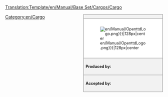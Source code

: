 <noinclude>[[Translation:Template/en/Manual/Base Set/Cargos/Cargo]]</noinclude><div style="float:right; width:20em; font-size:90%; border:1px solid gray; background-color:#f2f2f2; margin-left:1em">
<div style="text-align:center; border-bottom:1px solid gray"><strong>{{PAGENAME}}</strong></div>
<div style="padding:1em; background-color:white">[[File:{{{image|en/Manual/OpenttdLogo.png}}}|128px|center]]</div>
<div style="border-top:1px solid gray; padding:0.5em"><strong>Produced by:</strong> {{{produced}}}</div>
<div style="border-top:1px solid gray; padding:0.5em"><strong>Accepted by:</strong> {{{accepted}}}</div>
</div>

<includeonly>[[Category:en/Cargo]]</includeonly>